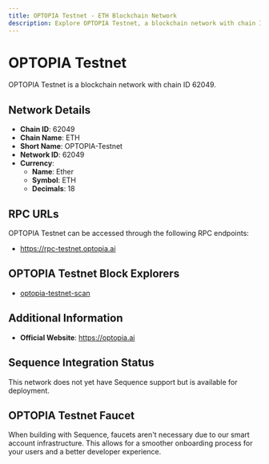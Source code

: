 ```yaml
--- 
title: OPTOPIA Testnet - ETH Blockchain Network
description: Explore OPTOPIA Testnet, a blockchain network with chain ID 62049. Learn about its native currency, Ether, and how to interact with the network.
---
```


# OPTOPIA Testnet

OPTOPIA Testnet is a blockchain network with chain ID 62049.

## Network Details

- **Chain ID**: 62049
- **Chain Name**: ETH
- **Short Name**: OPTOPIA-Testnet
- **Network ID**: 62049
- **Currency**: 
  - **Name**: Ether
  - **Symbol**: ETH
  - **Decimals**: 18

## RPC URLs

OPTOPIA Testnet can be accessed through the following RPC endpoints:

- https://rpc-testnet.optopia.ai

## OPTOPIA Testnet Block Explorers

- [optopia-testnet-scan](https://scan-testnet.optopia.ai)

## Additional Information

- **Official Website**: https://optopia.ai

## Sequence Integration Status

This network does not yet have Sequence support but is available for deployment.

## OPTOPIA Testnet Faucet

When building with Sequence, faucets aren't necessary due to our smart account infrastructure. This allows for a smoother onboarding process for your users and a better developer experience.
